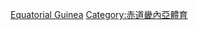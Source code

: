 {{Commonscat|Association football in Equatorial Guinea}}

[[Category:非洲各國足球|Equatorial Guinea]]
[[Category:赤道畿內亞體育|Category:赤道畿內亞體育]]